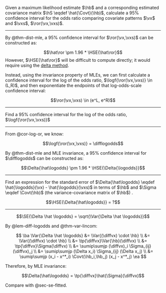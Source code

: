:::{#exr-ci-OR}
Given
a maximum likelihood estimate $\hb$
and
a corresponding estimated covariance matrix 
$\hS \eqdef \hat{\Covt}(\hb)$, 
calculate a 95% confidence interval for the odds ratio 
comparing covariate patterns $\vx$ and $\vxs$, $\ror(\vx,\vxs)$.
:::

---

:::{#sol-ci-OR}

::: notes
By @thm-dist-mle,
a 95% confidence interval for $\ror(\vx,\vxs)$
can be constructed as:

$$\hat\ror \pm 1.96 * \HSE{\hat\ror}$$
However, $\HSE{\hat\ror}$ will be difficult to compute directly;
it would require using the [delta method](https://en.wikipedia.org/wiki/Delta_method).

Instead, using the invariance property of MLEs,
we can first calculate a confidence interval for the log of the odds ratio,
$\logf{\ror(\vx,\vxs)} \in (L,R)$,
and then exponentiate the endpoints of that log-odds-scale confidence interval:
:::

$$\ror(\vx,\vxs) \in (e^L, e^R)$$

:::

---

:::{#exr-or-diff-logodds}

Find a 95% confidence interval for the log of the odds ratio,
$\logf{\ror(\vx,\vxs)}$

:::

---

:::{#sol-or-diff-logodds}

From @cor-log-or, we know:

$$\logf{\ror(\vx,\vxs)} = \difflogodds$$

By @thm-dist-mle and MLE invariance,
a 95% confidence interval for $\difflogodds$
can be constructed as:

$$\Delta{\hat\logodds} \pm 1.96 * \HSE{\Delta{\logodds}}$$

:::

---

:::{#exr-se-diff-logodds}

::: notes
Find an expression for the standard error of
$\Delta{\hat\logodds} \eqdef \hat{\logodds}(\vx) - \hat{\logodds}(\vxs)$
in terms of $\hb$ and $\Sigma \eqdef \Covt(\hb)$ (the variance-covariance matrix of $\hb$) .
:::

$$\HSE{\Delta{\hat\logodds}} = ?$$

:::

---

:::{#sol-se-diff-logodds}

$$\SE{\Delta \hat \logodds} = \sqrt{\Var{\Delta \hat \logodds}}$$

By @lem-diff-logodds and @thm-var-lincom:

$$
\ba
\Var{\Delta \hat \logodds}
&=
\Var{(\diffvx) \cdot \hb}
\\
&= \Var{(\diffvx) \cdot \hb}
\\
&= \tp{\diffvx}\Var{\hb}(\diffvx)
\\
&= \tp{\diffvx}\Sigma(\diffvx)
\\
&= \sumip\sumjp (\diffvx)_i \Sigma_{ij} (\diffvx)_j
\\
&= \sumip\sumjp (\Delta x_i) \Sigma_{ij} (\Delta x_j)
\\
&= \sumip\sumjp (x_i - x^*_i) \Covt(\hb_i,\hb_j) (x_j - x^*_j)
\ea
$$

Therefore, by MLE invariance:

$$\Delta{\hat\logodds} = \tp{\diffvx}\hat{\Sigma}(\diffvx)$$


::: notes
Compare with @sec-se-fitted.

:::

:::
